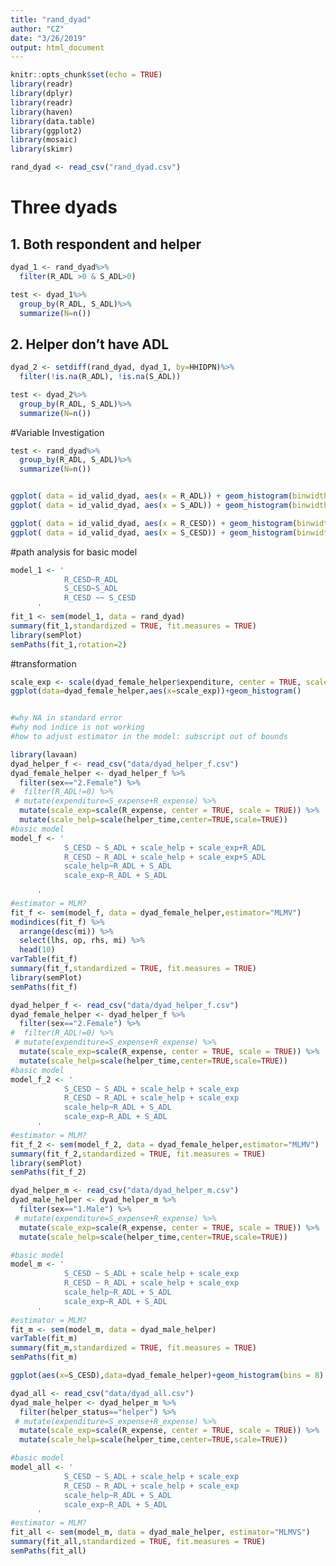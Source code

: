 ```yaml
---
title: "rand_dyad"
author: "CZ"
date: "3/26/2019"
output: html_document
---
```


```r
knitr::opts_chunk$set(echo = TRUE)
library(readr)
library(dplyr)
library(readr)
library(haven)
library(data.table)
library(ggplot2)
library(mosaic)
library(skimr)
```

```r
rand_dyad <- read_csv("rand_dyad.csv")
```
# Three dyads

## 1. Both respondent and helper
```r
dyad_1 <- rand_dyad%>%
  filter(R_ADL >0 & S_ADL>0)

test <- dyad_1%>%
  group_by(R_ADL, S_ADL)%>%
  summarize(N=n())

```



## 2. Helper don't have ADL
```r
dyad_2 <- setdiff(rand_dyad, dyad_1, by=HHIDPN)%>%
  filter(!is.na(R_ADL), !is.na(S_ADL))

test <- dyad_2%>%
  group_by(R_ADL, S_ADL)%>%
  summarize(N=n())
```



#Variable Investigation
```r
test <- rand_dyad%>%
  group_by(R_ADL, S_ADL)%>%
  summarize(N=n())


ggplot( data = id_valid_dyad, aes(x = R_ADL)) + geom_histogram(binwidth = 1) + labs(title = "ADL respondent") 
ggplot( data = id_valid_dyad, aes(x = S_ADL)) + geom_histogram(binwidth = 1) + labs(title = "ADL spouse") 

ggplot( data = id_valid_dyad, aes(x = R_CESD)) + geom_histogram(binwidth = 1) + labs(title = "CESD respondent") 
ggplot( data = id_valid_dyad, aes(x = S_CESD)) + geom_histogram(binwidth = 1) + labs(title = "CESD spouse") 

```

#path analysis for basic model
```r
model_1 <- '
            R_CESD~R_ADL
            S_CESD~S_ADL
            R_CESD ~~ S_CESD
      '
fit_1 <- sem(model_1, data = rand_dyad)
summary(fit_1,standardized = TRUE, fit.measures = TRUE)
library(semPlot)
semPaths(fit_1,rotation=2)
```

#transformation

```r
scale_exp <- scale(dyad_female_helper$expenditure, center = TRUE, scale = TRUE)
ggplot(data=dyad_female_helper,aes(x=scale_exp))+geom_histogram()
```

```r

```



```r
#why NA in standard error 
#why mod indice is not working 
#how to adjust estimator in the model: subscript out of bounds

library(lavaan)
dyad_helper_f <- read_csv("data/dyad_helper_f.csv")
dyad_female_helper <- dyad_helper_f %>%
  filter(sex=="2.Female") %>%
#  filter(R_ADL!=0) %>%
 # mutate(expenditure=S_expense+R_expense) %>%
  mutate(scale_exp=scale(R_expense, center = TRUE, scale = TRUE)) %>%
  mutate(scale_help=scale(helper_time,center=TRUE,scale=TRUE))
#basic model
model_f <- '
            S_CESD ~ S_ADL + scale_help + scale_exp+R_ADL
            R_CESD ~ R_ADL + scale_help + scale_exp+S_ADL
            scale_help~R_ADL + S_ADL
            scale_exp~R_ADL + S_ADL
            
      '
#estimator = MLM?
fit_f <- sem(model_f, data = dyad_female_helper,estimator="MLMV")
modindices(fit_f) %>% 
  arrange(desc(mi)) %>%
  select(lhs, op, rhs, mi) %>%
  head(10)
varTable(fit_f)
summary(fit_f,standardized = TRUE, fit.measures = TRUE)
library(semPlot)
semPaths(fit_f)
```
```r
dyad_helper_f <- read_csv("data/dyad_helper_f.csv")
dyad_female_helper <- dyad_helper_f %>%
  filter(sex=="2.Female") %>%
#  filter(R_ADL!=0) %>%
 # mutate(expenditure=S_expense+R_expense) %>%
  mutate(scale_exp=scale(R_expense, center = TRUE, scale = TRUE)) %>%
  mutate(scale_help=scale(helper_time,center=TRUE,scale=TRUE))
#basic model
model_f_2 <- '
            S_CESD ~ S_ADL + scale_help + scale_exp
            R_CESD ~ R_ADL + scale_help + scale_exp
            scale_help~R_ADL + S_ADL
            scale_exp~R_ADL + S_ADL
      '
#estimator = MLM?
fit_f_2 <- sem(model_f_2, data = dyad_female_helper,estimator="MLMV")
summary(fit_f_2,standardized = TRUE, fit.measures = TRUE)
library(semPlot)
semPaths(fit_f_2)
```


```r
dyad_helper_m <- read_csv("data/dyad_helper_m.csv")
dyad_male_helper <- dyad_helper_m %>%
  filter(sex=="1.Male") %>%
 # mutate(expenditure=S_expense+R_expense) %>%
  mutate(scale_exp=scale(R_expense, center = TRUE, scale = TRUE)) %>%
  mutate(scale_help=scale(helper_time,center=TRUE,scale=TRUE))

#basic model
model_m <- '
            S_CESD ~ S_ADL + scale_help + scale_exp
            R_CESD ~ R_ADL + scale_help + scale_exp
            scale_help~R_ADL + S_ADL
            scale_exp~R_ADL + S_ADL   
      '
#estimator = MLM?
fit_m <- sem(model_m, data = dyad_male_helper)
varTable(fit_m)
summary(fit_m,standardized = TRUE, fit.measures = TRUE)
semPaths(fit_m)
```



```r
ggplot(aes(x=S_CESD),data=dyad_female_helper)+geom_histogram(bins = 8)
```

```r
dyad_all <- read_csv("data/dyad_all.csv")
dyad_male_helper <- dyad_helper_m %>%
  filter(helper_status=="helper") %>%
 # mutate(expenditure=S_expense+R_expense) %>%
  mutate(scale_exp=scale(R_expense, center = TRUE, scale = TRUE)) %>%
  mutate(scale_help=scale(helper_time,center=TRUE,scale=TRUE))

#basic model
model_all <- '
            S_CESD ~ S_ADL + scale_help + scale_exp
            R_CESD ~ R_ADL + scale_help + scale_exp
            scale_help~R_ADL + S_ADL
            scale_exp~R_ADL + S_ADL   
      '
#estimator = MLM?
fit_all <- sem(model_m, data = dyad_male_helper, estimator="MLMVS")
summary(fit_all,standardized = TRUE, fit.measures = TRUE)
semPaths(fit_all)
```

